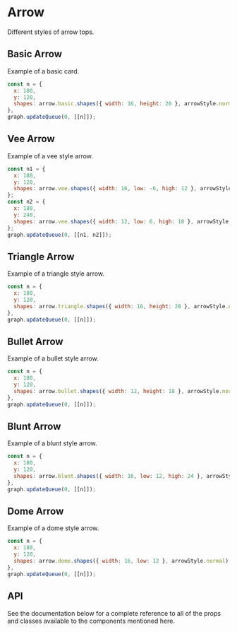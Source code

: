 # Arrow

Different styles of arrow tops.

## Basic Arrow

Example of a basic card.

```js
const n = {
  x: 180,
  y: 120,
  shapes: arrow.basic.shapes({ width: 16, height: 20 }, arrowStyle.normal),
},
graph.updateQueue(0, [[n]]);
```

<div id="ptyBasicArrow"></div>

## Vee Arrow

Example of a vee style arrow.

```js
const n1 = {
  x: 180,
  y: 120,
  shapes: arrow.vee.shapes({ width: 16, low: -6, high: 12 }, arrowStyle.normal),
};
const n2 = {
  x: 180,
  y: 240,
  shapes: arrow.vee.shapes({ width: 12, low: 6, high: 18 }, arrowStyle.normal),
};
graph.updateQueue(0, [[n1, n2]]);
```

<div id="ptyVeeArrow"></div>

## Triangle Arrow

Example of a triangle style arrow.

```js
const n = {
  x: 180,
  y: 120,
  shapes: arrow.triangle.shapes({ width: 16, height: 20 }, arrowStyle.normal),
},
graph.updateQueue(0, [[n]]);
```

<div id="ptyTriangleArrow"></div>

## Bullet Arrow

Example of a bullet style arrow.

```js
const n = {
  x: 180,
  y: 120,
  shapes: arrow.bullet.shapes({ width: 12, height: 18 }, arrowStyle.normal),
},
graph.updateQueue(0, [[n]]);
```

<div id="ptyBulletArrow"></div>

## Blunt Arrow

Example of a blunt style arrow.

```js
const n = {
  x: 180,
  y: 120,
  shapes: arrow.blunt.shapes({ width: 16, low: 12, high: 24 }, arrowStyle.normal),
},
graph.updateQueue(0, [[n]]);
```

<div id="ptyBluntArrow"></div>

## Dome Arrow

Example of a dome style arrow.

```js
const n = {
  x: 180,
  y: 120,
  shapes: arrow.dome.shapes({ width: 16, low: 12 }, arrowStyle.normal),
},
graph.updateQueue(0, [[n]]);
```

<div id="ptyDomeArrow"></div>

## API

See the documentation below for a complete reference to all of the props and classes available to the components mentioned here.
